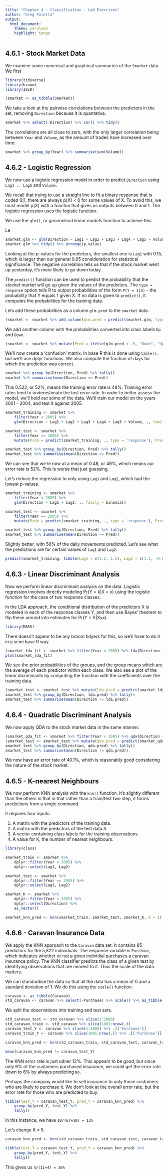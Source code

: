 ```yaml
---
title: "Chapter 4 - Classification - Lab Exercises"
author: "Greg Foletta"
output:
  html_document:
    theme: cerulean
    highlight: tango
---
```



## 4.6.1 - Stock Market Data

We examine some numerical and graphical summaries of the `Smarket` data. We first   

```r
library(tidyverse)
library(broom)
library(ISLR)
```

```r
(smarket <- as_tibble(Smarket))
 ```

We take a look at the pairwise correlations between the predictors in the set, removing `Direction` because it is quantative.
```r
smarket %>% select(-Direction) %>% cor() %>% tidy()
```

The correlations are all close to zero, with the only larger correlation being between `Year` and `Volume`, as the amount of trades have increased over time:
```r
smarket %>% group_by(Year) %>% summarise(sum(Volume))
```

## 4.6.2 - Logistic Regression

We now use a logistic regression model in order to predict `Direction` using `Lag1 .. Lag5` and `Volume`. 

We recall that trying to use a straight line to fit a binary response that is coded 0|1, there are always p(X) < 0 for some values of X. To avoid this, we must model p(X) with a functon that gives us outputs between 0 and 1. The logistic regression uses the [logistic function](https://en.wikipedia.org/wiki/Logistic_function).

We use the `glm()`, or *generalised linear models* function to achieve this.

Le

```r
smarket.glm <- glm(Direction ~ Lag1 + Lag2 + Lag3 + Lag4 + Lag5 + Volume, smarket, family = binomial)
smarket.glm %>% tidy() %>% arrange(p.value)
```

Looking at the p-values for the predictors, the smallest one is `Lag1` with 0.15, which is larger than our general 0.05 consideration for statistical significance. The negative correlation tells us that if the stock market went up yesterday, it's more likely to go down today.

The `predict()` function can be used to predict the probability that the stocket market will go up given the values of the predictors. The `type = response` option tells R to output probabilities of the form `P(Y = 1|X)` - the probability that Y equals 1 given X. If no data is given to `predict()`, it computes the probabilities for the training data.

Lets add these probabilities as a column `glm.pred` to the `smarket` data.

```r
(smarket <- smarket %>% add_column(glm.pred = predict(smarket.glm, type = "response")))
```

We add another column with the probabilities converted into class labels `Up` and `Down`.

```r
(smarket <- smarket %>% mutate(Pred = ifelse(glm.pred < .5, "Down", "Up")))
```

We'll now create a 'confusion' matrix. In base R this is done using `table()`. but we'll use dplyr functions. We also compute the fraction of days for which the prediction was correct.
```r
smarket %>% group_by(Direction, Pred) %>% tally()
smarket %>% summarise(mean(Direction == Pred))
```

This 0.522, or 52%, means the training error rate is 48%. Training error rates tend to underestimate the test error rate. In order to better assess the model, we'll *hold out* some of the data. We'll train our model on the years 2001 - 2004, and test it against 2005.

```r
smarket_training <- smarket %>% 
    filter(Year < 2005) %>% 
    glm(Direction ~ Lag1 + Lag2 + Lag3 + Lag4 + Lag5 + Volume, ., family = binomial)

smarket_test <- smarket %>% 
    filter(Year == 2005) %>% 
    mutate(Prob = predict(smarket_training, ., type = 'response'), Pred = ifelse(Prob < .5, 'Down', 'Up'))

smarket_test %>% group_by(Direction, Pred) %>% tally()
smarket_test %>% summarise(mean(Direction == Pred))
```

We can see that we're now at a mean of 0.48, or 48%, which means our error rate is 52%. This is worse that just guessing.

Let's reduce the regression to only using `Lag1` and `Lag2`, which had the lowest p-values.

```r
smarket_training <- smarket %>% 
    filter(Year < 2005) %>% 
    glm(Direction ~ Lag1 + Lag2, ., family = binomial)

smarket_test <- smarket %>% 
    filter(Year == 2005) %>% 
    mutate(Prob = predict(smarket_training, ., type = 'response'), Pred = ifelse(Prob < .5, 'Down', 'Up'))

smarket_test %>% group_by(Direction, Pred) %>% tally()
smarket_test %>% summarise(mean(Direction == Pred))
```

Slightly better, with 56% of the daily movements predicted. Let's see what the predictions are for certain values of `Lag1` and `Lag2`:
```r
predict(smarket_training, tibble(Lag1 = c(1.2, 1.5), Lag2 = c(1.1, -0.8)), type = 'response')
```

## 4.6.3 - Linear Discriminant Analysis

Now we perform linear discriminant analysis on the data. Logistic regression involves directly modeling Pr(Y = k|X = x) using the logistic function for the case of two response classes.

In the LDA approach, the conditional distribution of the predictors X is modeled in each of the response classes Y, and then use Bayes' theorem to flip these around into estimates for Pr(Y = X|X=x).

```r
library(MASS)
```

There doesn't appear to be any broom tidyers for this, so we'll have to do it in a semi base R way.

```r
(smarket_lda_fit <- smarket %>% filter(Year < 2005) %>% lda(Direction ~ Lag1 + Lag2, .))
plot(smarket_lda_fit)
```

We see the prior probabilities of the groups, and the group means which are the average of each predictor within each class. We also see a plot of the linear dicriminants by computing the function with the coefficients over the training data.

```r
(smarket_test <- smarket_test %>% mutate(lda.pred = predict(smarket_lda_fit, .)$class))
smarket_test %>% group_by(Direction, lda.pred) %>% tally()
smarket_test %>% summarise(mean(Direction != lda.pred))
```


## 4.6.4 - Quadratic Discriminant Analysis

We now apply QDA to the stock market data in the same manner.

```r
(smarket_qda_fit <- smarket %>% filter(Year < 2005) %>% qda(Direction ~ Lag1 + Lag2, .))
(smarket_test <- smarket_test %>% mutate(qda.pred = predict(smarket_qda_fit, .)$class))
smarket_test %>% group_by(Direction, qda.pred) %>% tally()
smarket_test %>% summarise(mean(Direction != qda.pred))
```

We now have an error rate of 40.1%, which is reasonably good considering the nature of the stock market.

## 4.6.5 - K-nearest Neighbours

We now perform KNN analysis with the `knn()` function. It's slightly different than the others in that in that rather than a train/test two step, it forms predictions from a single command.

It requires four inputs:

1. A matrix with the predictors of the training data.
1. A matrix with the predictors of the test data.A
1. A vector containing class labels for the training observations.
1. A value for K, the number of nearest neighbours.

```r
library(class)
```

```r
smarket_train <- smarket %>% 
    dplyr::filter(Year < 2005) %>% 
    dplyr::select(Lag1, Lag2)

smarket_test <- smarket %>% 
    dplyr::filter(Year == 2005) %>% 
    dplyr::select(Lag1, Lag2)

smarket_K <- smarket %>% 
    dplyr::filter(Year < 2005) %>% 
    dplyr::select(Direction) %>%
    as_vector()

smarket_knn_pred <- knn(smarket_train, smarket_test, smarket_K, k = 1)
```

## 4.6.6 - Caravan Insurance Data

We apply the KNN approach to the `Caravan` data set. It contains 85 predictors for the 5,822 individuals. The response variable is `Purchase`, which indicates whether or not a given individial purchases a caravan insurance policy. The KNN classifier predicts the class of a given test by identifying observations that are nearest to it. Thus the scale of the data matters.

We can standardise the data so that all the data has a mean of 0 and a standard deviation of 1. We do this using the `scale()` function.

```r
caravan <- as_tibble(Caravan)
std_caravan <- caravan %>% select(-Purchase) %>% scale() %>% as_tibble()
```

We split the observations into training and test sets.

```r
std_caravan_test <- std_caravan %>% slice(1:1000)
std_caravan_train <- std_caravan %>% slice(1001:nrow(.))
caravan_test_Y <- caravan %>% slice(1:1000) %>% .[['Purchase']]
caravan_train_Y <- caravan %>% slice(1001:nrow(.)) %>% .[['Purchase']]

caravan_knn_pred <- knn(std_caravan_train, std_caravan_test, caravan_train_Y, k = 1)

mean(caravan_knn_pred != caravan_test_Y)
```

The KNN error rate is just udner 12%. This appears to be good, but since only 6% of the customers purchased insurance, we could get the error rate down to 6% by always predicting `No`.

Perhaps the company would like to sell insurance to only those customers who are likely to purchase it. We don't look at the overall error rate, but the error rate for those who are predicted to buy.


```r
tibble(test_Y = caravan_test_Y, pred_Y = caravan_knn_pred) %>% 
    group_by(pred_Y, test_Y) %>% 
    tally()
```
In this instance, we have `10/(67+10) = 13%`

Let's change K = 5.

```r
caravan_knn_pred <- knn(std_caravan_train, std_caravan_test, caravan_train_Y, k = 4)

tibble(test_Y = caravan_test_Y, pred_Y = caravan_knn_pred) %>% 
    group_by(pred_Y, test_Y) %>% 
    tally()
```

This gives us `4/(11+4) = 26%`
